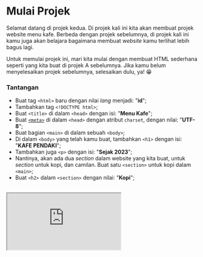 # Mulai Projek

Selamat datang di projek kedua. Di projek kali ini kita akan membuat projek website menu kafe. Berbeda dengan projek sebelumnya, di projek kali ini kamu juga akan belajara bagaimana membuat _website_ kamu terlihat lebih bagus lagi.

Untuk memulai projek ini, mari kita mulai dengan membuat HTML sederhana seperti yang kita buat di projek A sebelumnya. Jika kamu belum menyelesaikan projek sebelumnya, selesaikan dulu, ya! 😁

### Tantangan

- Buat tag `<html>` baru dengan nilai _lang_ menjadi: "**id**";
- Tambahkan tag `<!DOCTYPE html>`;
- Buat `<title>` di dalam `<head>` dengan isi: "**Menu Kafe**";
- Buat [`<meta>`](https://www.w3schools.com/tags/tag_meta.asp) di dalam `<head>` dengan atribut `charset`, dengan nilai: "**UTF-8**";
- Buat bagian `<main>` di dalam sebuah `<body>`;
- Di dalam `<body>` yang telah kamu buat, tambahkan `<h1>` dengan isi: "**KAFE PENDAKI**";
- Tambahkan juga `<p>` dengan isi: "**Sejak 2023**";
- Nantinya, akan ada dua _section_ dalam website yang kita buat, untuk _section_ untuk kopi, dan camilan. Buat satu `<section>` untuk kopi dalam `<main>`;
- Buat `<h2>` dalam `<section>` dengan nilai: "**Kopi**";

<br />

<iframe
  src="https://stackblitz.com/fork/responsive-web-css-basics-1?ctl=1&embed=1&file=index.html&hideExplorer=1"
  style={{ width: "100%", height: "564px" }}
/>

### Solusi

[Buka Solusi](https://stackblitz.com/fork/responsive-web-css-basics-1-solution?file=index.html)
